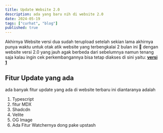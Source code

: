 ```yaml
---
title: Update Website 2.0
description: ada yang baru nih di website 2.0
date: 2024-05-19
tags: ["curhat", "blog"]
published: true
---
```


Akhirnya Website versi dua sudah terupload setelah sekian lama akhirnya punya waktu untuk otak atik website yang terbengkalai 2 bulan ini 🥲 dengan 
website versi 2.0 yang jauh agak berbeda dari sebelumnya namun tenang saja kalau ingin cek perkembangannya bisa tetap diakses di sini yaitu: [**versi 1**](https://petershaanv1.vercel.app/)

## Fitur Update yang ada

ada banyak fitur update yang ada di website terbaru ini diantaranya adalah
1. Typescript
2. fitur MDX
3. Shadcdn
4. Velite
5. OG Image
6. Ada Fitur Watchernya dong pake upstash


